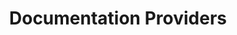 ---
title: Documentation Providers
sidebarTitle: Overview
description: Go beyond the basics to get the most out of your documentation host.
icon: rocket
---